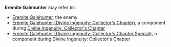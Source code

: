 {{Disambiguation}}
'''Eremite Galehunter''' may refer to:
* [[Eremite Galehunter]], the enemy
* [[Eremite Galehunter (Divine Ingenuity: Collector's Chapter)]], a component during [[Divine Ingenuity: Collector's Chapter]]
* [[Eremite Galehunter (Divine Ingenuity: Collector's Chapter Special)]], a component during Divine Ingenuity: Collector's Chapter